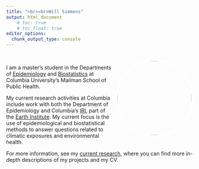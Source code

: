 ```yaml
---
title: "<br><br>Will Simmons"
output: html_document
    # toc: true
    # toc_float: true
editor_options: 
  chunk_output_type: console
---
```

<style>
.main-container {
  max-width: 70%;
  margin-left: 0.9;
  margin-right: auto;
}
</style>

<!-- <right> -->
<!-- <font size="24"> Will Simmons </font>  -->
<!-- </right> -->
<!-- <center> -->

<!-- <br><img src="images/will_cropped.jpg" alt="will" style="width:50%" class="center"><br> -->

<!-- </center> -->

<br>
<img align="right" src="images/will_sq.jpg" height=200 style="border-radius:50%; border:5px solid #FFFFFF " />

I am a master's student in the Departments of [Epidemiology](https://www.mailman.columbia.edu/academics/departments/epidemiology) and [Biostatistics](https://www.mailman.columbia.edu/academics/departments/biostatistics) at Columbia University's Mailman School of Public Health. 

My current research activities at Columbia include work with both the Department of Epidemiology and Columbia's [IRI](https://iri.columbia.edu/), part of the [Earth Institute](https://www.earth.columbia.edu). My current focus is the use of epidemiological and biostatistical methods to answer questions related to climatic exposures and environmental health.

For more information, see my [current research](http://simmwill.github.io/cv), where you can find more in-depth descriptions of my  projects and my CV.